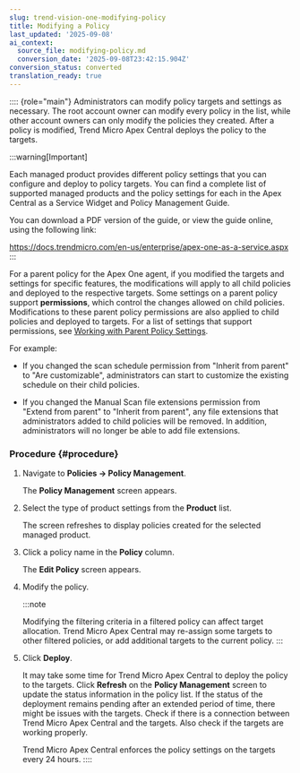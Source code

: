 ```yaml
---
slug: trend-vision-one-modifying-policy
title: Modifying a Policy
last_updated: '2025-09-08'
ai_context:
  source_file: modifying-policy.md
  conversion_date: '2025-09-08T23:42:15.904Z'
conversion_status: converted
translation_ready: true
---
```


:::: {role="main"}
Administrators can modify policy targets and settings as necessary. The root account owner can modify every policy in the list, while other account owners can only modify the policies they created. After a policy is modified, Trend Micro Apex Central deploys the policy to the targets.

:::warning[Important]

Each managed product provides different policy settings that you can configure and deploy to policy targets. You can find a complete list of supported managed products and the policy settings for each in the Apex Central as a Service Widget and Policy Management Guide.

You can download a PDF version of the guide, or view the guide online, using the following link:

<https://docs.trendmicro.com/en-us/enterprise/apex-one-as-a-service.aspx>
:::

For a parent policy for the Apex One agent, if you modified the targets and settings for specific features, the modifications will apply to all child policies and deployed to the respective targets. Some settings on a parent policy support **permissions**, which control the changes allowed on child policies. Modifications to these parent policy permissions are also applied to child policies and deployed to targets. For a list of settings that support permissions, see [Working with Parent Policy Settings](working-parent-policy-settings.mdx).

For example:

- If you changed the scan schedule permission from "Inherit from parent" to "Are customizable", administrators can start to customize the existing schedule on their child policies.

- If you changed the Manual Scan file extensions permission from "Extend from parent" to "Inherit from parent", any file extensions that administrators added to child policies will be removed. In addition, administrators will no longer be able to add file extensions.

### Procedure {#procedure}

1.  Navigate to **Policies → Policy Management**.

    The **Policy Management** screen appears.

2.  Select the type of product settings from the **Product** list.

    The screen refreshes to display policies created for the selected managed product.

3.  Click a policy name in the **Policy** column.

    The **Edit Policy** screen appears.

4.  Modify the policy.

    :::note

    Modifying the filtering criteria in a filtered policy can affect target allocation. Trend Micro Apex Central may re-assign some targets to other filtered policies, or add additional targets to the current policy.
    :::

5.  Click **Deploy**.

    It may take some time for Trend Micro Apex Central to deploy the policy to the targets. Click **Refresh** on the **Policy Management** screen to update the status information in the policy list. If the status of the deployment remains pending after an extended period of time, there might be issues with the targets. Check if there is a connection between Trend Micro Apex Central and the targets. Also check if the targets are working properly.

    Trend Micro Apex Central enforces the policy settings on the targets every 24 hours.
::::
